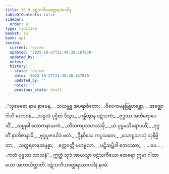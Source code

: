 ```yaml
---
title: 15.9 ဝဋံသကိယတ္ထေရအပဒါန
tableOfContents: false
sidebar:
  order: 9
type: tipitaka
basket: su
book: ap1
review:
  current: review
  updated: '2025-10-27T21:48:38.167030'
  updated_by: ''
  notes: ''
  history:
  - state: review
    date: '2025-10-27T21:48:38.167030'
    updated_by: ''
    notes: ''
    previous_state: draft
---
```



<ReviewStatus review={frontmatter.review} showDetails={true} />

<HypothesisAnnotation frontmatter={frontmatter} />

<DynamicBreadcrumb />

<Division number="43" book="ap1" e="ch" v="20" p="192">

<Paragraph number="2336" type="verses" book="ap1">
_“သုမေဓော နာမ နာမေန,_  
_သယမ္ဘူ အပရာဇိတော;_  
_ဝိဝေကမနုဗြူဟန္တော,_  
_အဇ္ဈောဂါဟိ မဟာဝနံ._  

</Paragraph>

</Division>
<Division number="44" book="ap1" e="ch" v="20" p="192">

<Paragraph number="2337" type="verses" book="ap1">
_သဠလံ ပုပ္ဖိတံ ဒိသွာ,_  
_ဂန္ထိတွာန ဝဋံသကံ;_  
_ဗုဒ္ဓဿ အဘိရောပေသိံ,_  
_သမ္မုခါ လောကနာယကံ._  

</Paragraph>

</Division>
<Division number="45" book="ap1" e="ch" v="20" p="192">

<Paragraph number="2338" type="verses" book="ap1">
_တိံသကပ္ပသဟဿမှိ,_  
_ယံ ပုပ္ဖမဘိရောပယိံ;_  
_ဒုဂ္ဂတိံ နာဘိဇာနာမိ,_  
_ဗုဒ္ဓပူဇာယိဒံ ဖလံ._  

</Paragraph>

</Division>
<Division number="46" book="ap1" e="ch" v="20" p="192">

<Paragraph number="2339" type="verses" book="ap1">
_ဦနဝီသေ ကပ္ပသတေ,_  
_သောဠသာသုံ သုနိမ္မိတာ;_  
_သတ္တရတနသမ္ပန္နာ,_  
_စက္ကဝတ္တီ မဟဗ္ဗလာ._  

</Paragraph>

</Division>
<Division number="47" book="ap1" e="ch" v="20" p="193">

<Paragraph number="2340" type="verses" book="ap1">
_ပဋိသမ္ဘိဒါ စတဿော,_  
_ …ပေ… _  
_ကတံ ဗုဒ္ဓဿ သာသနံ”._  

</Paragraph>

<Paragraph number="2341" book="ap1">
ဣတ္ထံ သုဒံ အာယသ္မာ ဝဋံသကိယော ထေရော ဣမာ ဂါထာယော အဘာသိတ္ထာတိ.

</Paragraph>
</Division>

<Paragraph number="2342" type="center" book="ap1">
ဝဋံသကိယတ္ထေရဿာပဒါနံ နဝမံ.
</Paragraph>